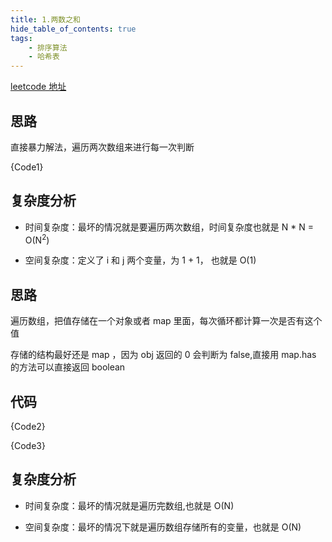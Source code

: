 ```yaml
---
title: 1.两数之和
hide_table_of_contents: true
tags:
    - 排序算法
    - 哈希表
---
```



[leetcode 地址](https://leetcode.cn/problems/two-sum/)

<Tabs>
<TabItem value="1" label="暴力排序" default>

## 思路

直接暴力解法，遍历两次数组来进行每一次判断

<CodeBlock language="ts">{Code1}</CodeBlock>

## 复杂度分析

-   时间复杂度：最坏的情况就是要遍历两次数组，时间复杂度也就是 N \* N = O(N<sup>2</sup>)

-   空间复杂度：定义了 i 和 j 两个变量，为 1 + 1， 也就是 O(1)

</TabItem>

<TabItem value="2" label="哈希表解法">

## 思路

遍历数组，把值存储在一个对象或者 map 里面，每次循环都计算一次是否有这个值

存储的结构最好还是 map ，因为 obj 返回的 0 会判断为 false,直接用 map.has 的方法可以直接返回 boolean

## 代码

<CodeBlock language="ts">{Code2}</CodeBlock>

<CodeBlock language="ts">{Code3}</CodeBlock>

## 复杂度分析

-   时间复杂度：最坏的情况就是遍历完数组,也就是 O(N)

-   空间复杂度：最坏的情况下就是遍历数组存储所有的变量，也就是 O(N)

</TabItem>
</Tabs>
